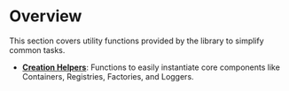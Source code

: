 # Overview

This section covers utility functions provided by the library to simplify common tasks.

- **[Creation Helpers](/utilities/creation-helpers)**: Functions to easily instantiate core components like Containers, Registries, Factories, and Loggers. 